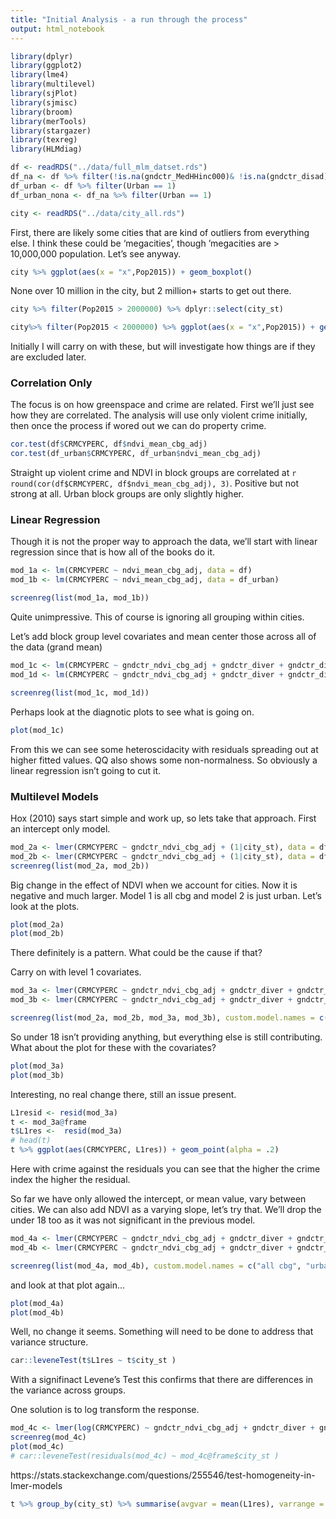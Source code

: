 ```yaml
---
title: "Initial Analysis - a run through the process"
output: html_notebook
---
```


```r
library(dplyr)
library(ggplot2)
library(lme4)
library(multilevel)
library(sjPlot)
library(sjmisc)
library(broom)
library(merTools)
library(stargazer)
library(texreg)
library(HLMdiag)

df <- readRDS("../data/full_mlm_datset.rds")
df_na <- df %>% filter(!is.na(gndctr_MedHHinc000)& !is.na(gndctr_disad))
df_urban <- df %>% filter(Urban == 1)
df_urban_nona <- df_na %>% filter(Urban == 1)

city <- readRDS("../data/city_all.rds")
```
First, there are likely some cities that are kind of outliers from everything else. I think these could be 'megacities', though 'megacities are > 10,000,000 population. Let's see anyway.
```r
city %>% ggplot(aes(x = "x",Pop2015)) + geom_boxplot()
```
None over 10 million in the city, but 2 million+ starts to get out there.
```r
city %>% filter(Pop2015 > 2000000) %>% dplyr::select(city_st)

city%>% filter(Pop2015 < 2000000) %>% ggplot(aes(x = "x",Pop2015)) + geom_boxplot()
```
Initially I will carry on with these, but will investigate how things are if they are excluded later.

### Correlation Only

The focus is on how greenspace and crime are related. First we'll just see how they are correlated. The analysis will use only violent crime initially, then once the process if wored out we can do property crime.
```r
cor.test(df$CRMCYPERC, df$ndvi_mean_cbg_adj)
cor.test(df_urban$CRMCYPERC, df_urban$ndvi_mean_cbg_adj)
```
Straight up violent crime and NDVI in block groups are correlated at `r round(cor(df$CRMCYPERC, df$ndvi_mean_cbg_adj), 3)`. Positive but not strong at all. Urban block groups are only slightly higher.

### Linear Regression

Though it is not the proper way to approach the data, we'll start with linear regression since that is how all of the books do it.

```r
mod_1a <- lm(CRMCYPERC ~ ndvi_mean_cbg_adj, data = df)
mod_1b <- lm(CRMCYPERC ~ ndvi_mean_cbg_adj, data = df_urban)

screenreg(list(mod_1a, mod_1b))
```
Quite unimpressive. This of course is ignoring all grouping within cities. 

Let's add block group level covariates and mean center those across all of the data (grand mean)

```r
mod_1c <- lm(CRMCYPERC ~ gndctr_ndvi_cbg_adj + gndctr_diver + gndctr_disad + gndctr_MedHHinc000 + gndctr_logpopden + gndctr_U18, data = df)
mod_1d <- lm(CRMCYPERC ~ gndctr_ndvi_cbg_adj + gndctr_diver + gndctr_disad + gndctr_MedHHinc000 + gndctr_logpopden + gndctr_U18, data = df_urban)

screenreg(list(mod_1c, mod_1d))
```
Perhaps look at the diagnotic plots to see what is going on.
```r
plot(mod_1c)
```
From this we can see some heteroscidacity with residuals spreading out at higher fitted values. QQ also shows some non-normalness. So obviously a linear regression isn't going to cut it.

### Multilevel Models

Hox (2010) says start simple and work up, so lets take that approach. First an intercept only model.
```r
mod_2a <- lmer(CRMCYPERC ~ gndctr_ndvi_cbg_adj + (1|city_st), data = df)
mod_2b <- lmer(CRMCYPERC ~ gndctr_ndvi_cbg_adj + (1|city_st), data = df_urban)
screenreg(list(mod_2a, mod_2b))
```
Big change in the effect of NDVI when we account for cities. Now it is negative and much larger. Model 1 is all cbg and model 2 is just urban. Let's look at the plots.
```r
plot(mod_2a)
plot(mod_2b)
```
There definitely is a pattern. What could be the cause if that?

Carry on with level 1 covariates.
```r
mod_3a <- lmer(CRMCYPERC ~ gndctr_ndvi_cbg_adj + gndctr_diver + gndctr_disad + gndctr_MedHHinc000 + gndctr_logpopden + gndctr_U18 + (1|city_st), data = df)
mod_3b <- lmer(CRMCYPERC ~ gndctr_ndvi_cbg_adj + gndctr_diver + gndctr_disad + gndctr_MedHHinc000 + gndctr_logpopden + gndctr_U18 + (1|city_st), data = df_urban)

screenreg(list(mod_2a, mod_2b, mod_3a, mod_3b), custom.model.names = c("all cbg", "urban", "all cbg", "urban"))
```
So under 18 isn't providing anything, but everything else is still contributing.  
What about the plot for these with the covariates?
```r
plot(mod_3a)
plot(mod_3b)
```
Interesting, no real change there, still an issue present.
```r
L1resid <- resid(mod_3a)
t <- mod_3a@frame
t$L1res <-  resid(mod_3a)
# head(t)
t %>% ggplot(aes(CRMCYPERC, L1res)) + geom_point(alpha = .2)
```
Here with crime against the residuals you can see that the higher the crime index the higher the residual.

So far we have only allowed the intercept, or mean value, vary between cities. We can also add NDVI as a varying slope, let's try that. We'll drop the under 18 too as it was not significant in the previous model.
```r
mod_4a <- lmer(CRMCYPERC ~ gndctr_ndvi_cbg_adj + gndctr_diver + gndctr_disad + gndctr_MedHHinc000 + gndctr_logpopden+ (gndctr_ndvi_cbg_adj|city_st), data = df)
mod_4b <- lmer(CRMCYPERC ~ gndctr_ndvi_cbg_adj + gndctr_diver + gndctr_disad + gndctr_MedHHinc000 + gndctr_logpopden + (gndctr_ndvi_cbg_adj|city_st), data = df_urban)

screenreg(list(mod_4a, mod_4b), custom.model.names = c("all cbg", "urban"))
```
and look at that plot again...
```r
plot(mod_4a)
plot(mod_4b)
```
Well, no change it seems. Something will need to be done to address that variance structure.

```r
car::leveneTest(t$L1res ~ t$city_st )
```
With a signifinact Levene's Test this confirms that there are differences in the variance across groups.

One solution is to log transform the response.
```r
mod_4c <- lmer(log(CRMCYPERC) ~ gndctr_ndvi_cbg_adj + gndctr_diver + gndctr_disad + gndctr_MedHHinc000 + gndctr_logpopden+ (gndctr_ndvi_cbg_adj|city_st), data = df)
screenreg(mod_4c)
plot(mod_4c)
# car::leveneTest(residuals(mod_4c) ~ mod_4c@frame$city_st )
```

https://stats.stackexchange.com/questions/255546/test-homogeneity-in-lmer-models

```r
t %>% group_by(city_st) %>% summarise(avgvar = mean(L1res), varrange = max(L1res)-min(L1res)) %>% arrange(desc(avgvar))
```

